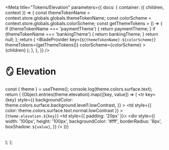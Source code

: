 
<Meta
  title="Tokens/Elevation"
  parameters={{
    docs: {
      container: ({ children, context }) => {
        const themeTokenName = context.store.globals.globals.themeTokenName;
        const colorScheme = context.store.globals.globals.colorScheme;
        const getThemeTokens = () => {
          if (themeTokenName === 'paymentTheme') {
            return paymentTheme;
          }
          if (themeTokenName === 'bankingTheme') {
            return bankingTheme;
          }
          return null;
        };
        return (
          <DocsContainer context={context}>
            <BladeProvider
              key={`${themeTokenName}-${colorScheme}`}
              themeTokens={getThemeTokens()}
              colorScheme={colorScheme}
            >
              {children}
            </BladeProvider>
          </DocsContainer>
        );
      },
    },
  }}
/>

# 🪞 Elevation

  const { theme } = useTheme();
  console.log(theme.colors.surface.text);
  return (
    <table>
      <tbody>
        {Object.entries(theme.elevation).map(([key, value]) => (
          <tr
            key={key}
            style={{
              backgroundColor: theme.colors.surface.background.level1.lowContrast,
            }}
          >
            <td
              style={{ color: theme.colors.surface.text.normal.lowContrast }}
            >{`theme.elevation.${key}`}</td>
            <td style={{ padding: '20px' }}>
              <div
                style={{
                  width: '100px',
                  height: '100px',
                  backgroundColor: '#fff',
                  borderRadius: '8px',
                  boxShadow: `${value}`,
                }}
              />
            </td>
          </tr>
        ))}
      </tbody>
    </table>
  );
};

<Border />
